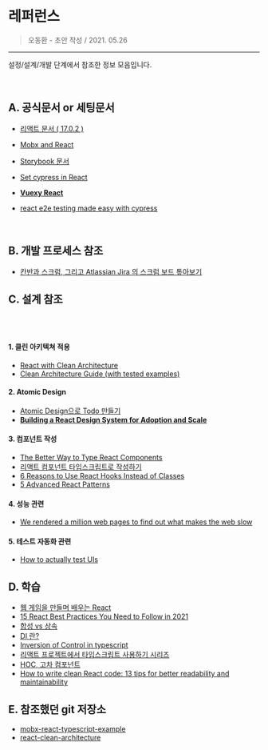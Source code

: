 
<Meta title="for 운영자 /🧐 2.0 개발 가이드/레퍼런스" />

# 레퍼런스

> 오동환 - 초안 작성 / 2021. 05.26

---

설정/설계/개발 단계에서 참조한 정보 모음입니다.

<br />

## A. 공식문서 or 세팅문서

- [리액트 문서 ( 17.0.2 )](https://ko.reactjs.org/docs/getting-started.html)

- [Mobx and React](https://mobx.js.org/react-integration.html)

- [Storybook 문서](https://storybook.js.org/docs/react/get-started/install)

- [Set cypress in React](https://www.cypress.io/blog/2021/04/06/cypress-component-testing-react/)

- **[Vuexy React](https://pixinvent.com/demo/vuexy-react-admin-dashboard-template/documentation/docs/)**

- [react e2e testing made easy with cypress](https://medium.com/@abhinabaghosh.1994/react-testing-made-easy-with-cypress-262340597b08)

<br />

## B. 개발 프로세스 참조

- [칸반과 스크럼, 그리고 Atlassian Jira 의 스크럼 보드 톺아보기](https://thedevluffy.tistory.com/6)

## C. 설계 참조

<br />
<br />

#### 1. 클린 아키텍쳐 적용

- [React with Clean Architecture](https://github.com/falsy/react-with-clean-architecture)
- [Clean Architecture Guide (with tested examples)](https://proandroiddev.com/clean-architecture-data-flow-dependency-rule-615ffdd79e29)

#### 2. Atomic Design

- [Atomic Design으로 Todo 만들기](https://velog.io/@thsoon/%EC%93%B8%EB%95%8C%EC%97%86%EC%9D%B4-%EA%B3%A0%ED%80%84%EC%9D%B8-%ED%88%AC%EB%91%90%EB%A6%AC%EC%8A%A4%ED%8A%B8-%EB%A7%8C%EB%93%A4%EA%B8%B0-FE-2.-%EB%B7%B0-%EC%84%A4%EA%B3%84#templates--page-%EA%B5%AC%EC%84%B1)
- **[Building a React Design System for Adoption and Scale](https://blog.bitsrc.io/building-a-react-design-system-for-adoption-and-scale-1d34538619d1)**

#### 3. 컴포넌트 작성

- [The Better Way to Type React Components](https://blog.variant.no/a-better-way-to-type-react-components-9a6460a1d4b7)
- [리액트 컴포넌트 타입스크립트로 작성하기](https://hyeok999.github.io/2020/04/03/TypeScript-04/)
- [6 Reasons to Use React Hooks Instead of Classes](https://blog.bitsrc.io/6-reasons-to-use-react-hooks-instead-of-classes-7e3ee745fe04)
- [5 Advanced React Patterns](https://javascript.plainenglish.io/5-advanced-react-patterns-a6b7624267a6)

#### 4. 성능 관련

- [We rendered a million web pages to find out what makes the web slow](https://itnext.io/we-rendered-a-million-web-pages-to-find-out-what-makes-the-web-slow-72bbba9ade96)

#### 5. 테스트 자동화 관련

- [How to actually test UIs](https://medium.com/storybookjs/how-to-actually-test-uis-3ea4c221fd93)

## D. 학습

- [웹 게임을 만들며 배우는 React](https://www.inflearn.com/course/web-game-react/dashboard)
- [15 React Best Practices You Need to Follow in 2021](https://www.codeinwp.com/blog/react-best-practices/)
- [합성 vs 상속](https://ko.reactjs.org/docs/composition-vs-inheritance.html)
- [DI 란?](https://medium.com/@jang.wangsu/di-dependency-injection-%EC%9D%B4%EB%9E%80-1b12fdefec4f)
- [Inversion of Control in typescript](https://ichi.pro/ko/typescript-peulojegteue-uijonseong-ju-ib-eulo-salm-eul-pyeonhage-mandeuseyo-237925907722874)
- [리액트 프로젝트에서 타입스크립트 사용하기 시리즈](https://velog.io/@velopert/series/react-with-typescript)
- [HOC, 고차 컴포넌트](https://ko.reactjs.org/docs/higher-order-components.html)
- [How to write clean React code: 13 tips for better readability and maintainability](https://halilovic-amel.medium.com/how-to-write-clean-react-code-13-tips-for-better-readability-and-maintainability-5ef5a240608d)

## E. 참조했던 git 저장소

- [mobx-react-typescript-example](https://codesandbox.io/s/mobx-react-typescript-example-7qxp1?file=/src/stores/TodoStore.ts:96-1744)
- [react-clean-architecture](https://github.com/falsy/react-with-clean-architecture)

